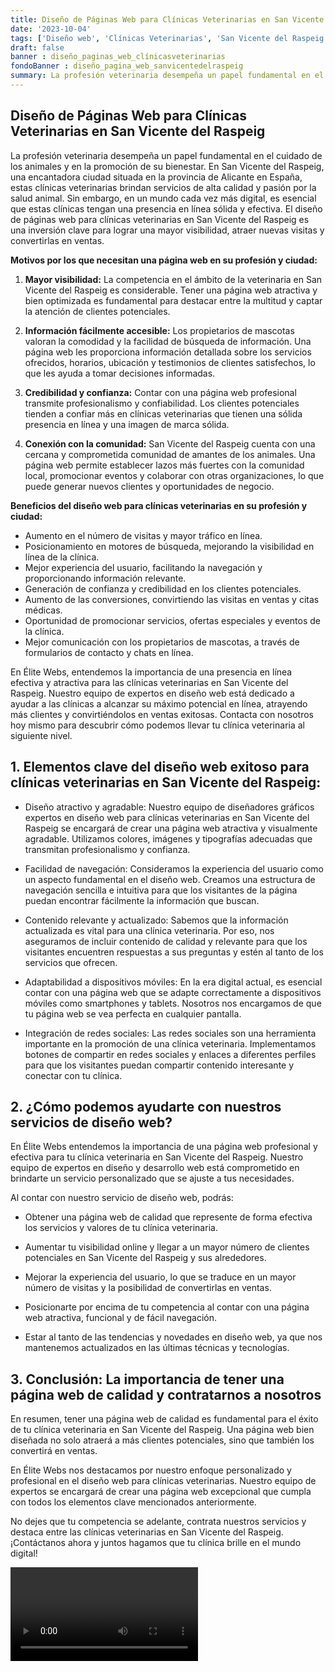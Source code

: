 ```yaml
---
title: Diseño de Páginas Web para Clínicas Veterinarias en San Vicente del Raspeig
date: '2023-10-04'
tags: ['Diseño web', 'Clínicas Veterinarias', 'San Vicente del Raspeig']
draft: false
banner : diseño_paginas_web_clínicasveterinarias
fondoBanner : diseño_pagina_web_sanvicentedelraspeig
summary: La profesión veterinaria desempeña un papel fundamental en el cuidado de los animales y en la promoción de su bienestar. En San Vicente del Raspeig, una encantadora ciudad situada en la provincia de Alicante en España, estas clínicas veterinarias brindan servicios de alta calidad y pasión por la salud animal. Sin embargo, en un mundo cada vez más digital, es esencial que estas clínicas tengan una presencia en línea sólida y efectiva. El diseño de páginas web para clínicas veterinarias en San Vicente del Raspeig es una inversión clave para lograr una mayor visibilidad, atraer nuevas visitas y convertirlas en ventas.
---
```


## Diseño de Páginas Web para Clínicas Veterinarias en San Vicente del Raspeig

La profesión veterinaria desempeña un papel fundamental en el cuidado de los animales y en la promoción de su bienestar. En San Vicente del Raspeig, una encantadora ciudad situada en la provincia de Alicante en España, estas clínicas veterinarias brindan servicios de alta calidad y pasión por la salud animal. Sin embargo, en un mundo cada vez más digital, es esencial que estas clínicas tengan una presencia en línea sólida y efectiva. El diseño de páginas web para clínicas veterinarias en San Vicente del Raspeig es una inversión clave para lograr una mayor visibilidad, atraer nuevas visitas y convertirlas en ventas.

**Motivos por los que necesitan una página web en su profesión y ciudad:**

1. **Mayor visibilidad:** La competencia en el ámbito de la veterinaria en San Vicente del Raspeig es considerable. Tener una página web atractiva y bien optimizada es fundamental para destacar entre la multitud y captar la atención de clientes potenciales.

2. **Información fácilmente accesible:** Los propietarios de mascotas valoran la comodidad y la facilidad de búsqueda de información. Una página web les proporciona información detallada sobre los servicios ofrecidos, horarios, ubicación y testimonios de clientes satisfechos, lo que les ayuda a tomar decisiones informadas.

3. **Credibilidad y confianza:** Contar con una página web profesional transmite profesionalismo y confiabilidad. Los clientes potenciales tienden a confiar más en clínicas veterinarias que tienen una sólida presencia en línea y una imagen de marca sólida.

4. **Conexión con la comunidad:** San Vicente del Raspeig cuenta con una cercana y comprometida comunidad de amantes de los animales. Una página web permite establecer lazos más fuertes con la comunidad local, promocionar eventos y colaborar con otras organizaciones, lo que puede generar nuevos clientes y oportunidades de negocio.

**Beneficios del diseño web para clínicas veterinarias en su profesión y ciudad:**

- Aumento en el número de visitas y mayor tráfico en línea.
- Posicionamiento en motores de búsqueda, mejorando la visibilidad en línea de la clínica.
- Mejor experiencia del usuario, facilitando la navegación y proporcionando información relevante.
- Generación de confianza y credibilidad en los clientes potenciales.
- Aumento de las conversiones, convirtiendo las visitas en ventas y citas médicas.
- Oportunidad de promocionar servicios, ofertas especiales y eventos de la clínica.
- Mejor comunicación con los propietarios de mascotas, a través de formularios de contacto y chats en línea.

En Élite Webs, entendemos la importancia de una presencia en línea efectiva y atractiva para las clínicas veterinarias en San Vicente del Raspeig. Nuestro equipo de expertos en diseño web está dedicado a ayudar a las clínicas a alcanzar su máximo potencial en línea, atrayendo más clientes y convirtiéndolos en ventas exitosas. Contacta con nosotros hoy mismo para descubrir cómo podemos llevar tu clínica veterinaria al siguiente nivel.

<GifSeo />

<Cta />

## 1. Elementos clave del diseño web exitoso para clínicas veterinarias en San Vicente del Raspeig:

- Diseño atractivo y agradable: Nuestro equipo de diseñadores gráficos expertos en diseño web para clínicas veterinarias en San Vicente del Raspeig se encargará de crear una página web atractiva y visualmente agradable. Utilizamos colores, imágenes y tipografías adecuadas que transmitan profesionalismo y confianza.

- Facilidad de navegación: Consideramos la experiencia del usuario como un aspecto fundamental en el diseño web. Creamos una estructura de navegación sencilla e intuitiva para que los visitantes de la página puedan encontrar fácilmente la información que buscan.

- Contenido relevante y actualizado: Sabemos que la información actualizada es vital para una clínica veterinaria. Por eso, nos aseguramos de incluir contenido de calidad y relevante para que los visitantes encuentren respuestas a sus preguntas y estén al tanto de los servicios que ofrecen.

- Adaptabilidad a dispositivos móviles: En la era digital actual, es esencial contar con una página web que se adapte correctamente a dispositivos móviles como smartphones y tablets. Nosotros nos encargamos de que tu página web se vea perfecta en cualquier pantalla.

- Integración de redes sociales: Las redes sociales son una herramienta importante en la promoción de una clínica veterinaria. Implementamos botones de compartir en redes sociales y enlaces a diferentes perfiles para que los visitantes puedan compartir contenido interesante y conectar con tu clínica.

## 2. ¿Cómo podemos ayudarte con nuestros servicios de diseño web?

En Élite Webs entendemos la importancia de una página web profesional y efectiva para tu clínica veterinaria en San Vicente del Raspeig. Nuestro equipo de expertos en diseño y desarrollo web está comprometido en brindarte un servicio personalizado que se ajuste a tus necesidades.

Al contar con nuestro servicio de diseño web, podrás:

- Obtener una página web de calidad que represente de forma efectiva los servicios y valores de tu clínica veterinaria.

- Aumentar tu visibilidad online y llegar a un mayor número de clientes potenciales en San Vicente del Raspeig y sus alrededores.

- Mejorar la experiencia del usuario, lo que se traduce en un mayor número de visitas y la posibilidad de convertirlas en ventas.

- Posicionarte por encima de tu competencia al contar con una página web atractiva, funcional y de fácil navegación.

- Estar al tanto de las tendencias y novedades en diseño web, ya que nos mantenemos actualizados en las últimas técnicas y tecnologías.

## 3. Conclusión: La importancia de tener una página web de calidad y contratarnos a nosotros

En resumen, tener una página web de calidad es fundamental para el éxito de tu clínica veterinaria en San Vicente del Raspeig. Una página web bien diseñada no solo atraerá a más clientes potenciales, sino que también los convertirá en ventas.

En Élite Webs nos destacamos por nuestro enfoque personalizado y profesional en el diseño web para clínicas veterinarias. Nuestro equipo de expertos se encargará de crear una página web excepcional que cumpla con todos los elementos clave mencionados anteriormente.

No dejes que tu competencia se adelante, contrata nuestros servicios y destaca entre las clínicas veterinarias en San Vicente del Raspeig. ¡Contáctanos ahora y juntos hagamos que tu clínica brille en el mundo digital!

<Video />

<CtaBot job='Clínicas Veterinarias' city='San Vicente del Raspeig'/>

<Gmaps query='San Vicente del Raspeig+españa+maps' />